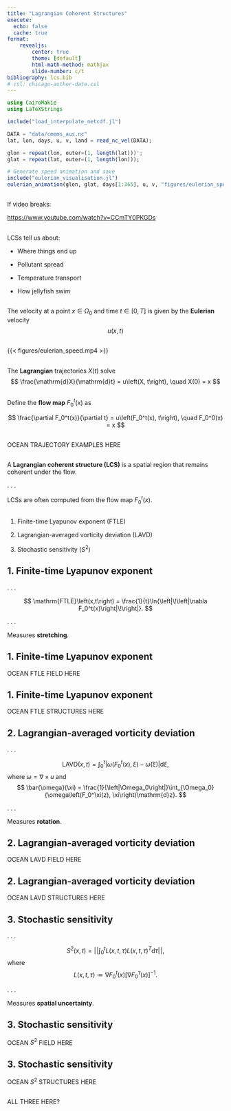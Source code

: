 ```yaml
---
title: "Lagrangian Coherent Structures"
execute:
  echo: false
  cache: true
format:
    revealjs:
        center: true
        theme: [default]
        html-math-method: mathjax
        slide-number: c/t
bibliography: lcs.bib
# csl: chicago-author-date.csl
---
```


```julia
using CairoMakie
using LaTeXStrings

include("load_interpolate_netcdf.jl")

DATA = "data/cmems_aus.nc"
lat, lon, days, u, v, land = read_nc_vel(DATA);

glon = repeat(lon, outer=(1, length(lat)))';
glat = repeat(lat, outer=(1, length(lon)));

# Generate speed animation and save
include("eulerian_visualisation.jl")
eulerian_animation(glon, glat, days[1:365], u, v, "figures/eulerian_speed.mp4"; colormap=:jet, nan_color=RGBAf(0, 0, 0, 1));
```

## {background-video="figures/perpetual_ocean.mp4" background-video-muted="true"}

##

If video breaks:

[https://www.youtube.com/watch?v=CCmTY0PKGDs]()

<!-- ## {.smaller}

<p align="center">
  ![](figures/haller_lcs.png)
</p> -->
<!-- Figure 1 of @Haller_2015_LagrangianCoherentStructures. -->

##

LCSs tell us about:

:::{.incremental}
- Where things end up

- Pollutant spread

- Temperature transport

- How jellyfish swim
:::

##

The velocity at a point $x \in \Omega_0$ and time $t \in [0,T]$ is given by the **Eulerian** velocity
$$
u(x,t)
$$

##
{{< figures/eulerian_speed.mp4 >}}


##
The **Lagrangian** trajectories $X(t)$ solve
$$
\frac{\mathrm{d}X}{\mathrm{d}t} = u\left(X, t\right), \quad X(0) = x
$$

##
Define the **flow map** $F_0^t(x)$ as

$$
\frac{\partial F_0^t(x)}{\partial t} = u\left(F_0^t(x), t\right), \quad F_0^0(x) = x
$$

##

OCEAN TRAJECTORY EXAMPLES HERE

##

A **Lagrangian coherent structure (LCS)** is a spatial region that remains coherent under the flow.

. . .

LCSs are often computed from the flow map $F_0^t(x)$.

##
:::{.incremental}
1. Finite-time Lyapunov exponent (FTLE)

2. Lagrangian-averaged vorticity deviation (LAVD)

3. Stochastic sensitivity ($S^2$)
:::

## 1. Finite-time Lyapunov exponent

. . .

$$
\mathrm{FTLE}\left(x,t\right) = \frac{1}{t}\ln{\left|\!\left|\nabla F_0^t(x)\right|\!\right|}.
$$

. . .

Measures **stretching**.

## 1. Finite-time Lyapunov exponent

OCEAN FTLE FIELD HERE

## 1. Finite-time Lyapunov exponent

OCEAN FTLE STRUCTURES HERE

## 2. Lagrangian-averaged vorticity deviation

. . .

$$
\mathrm{LAVD}\left(x,t\right) = \int_0^t{\left|\omega\left(F_0^t(x), \xi\right) - \bar{\omega}\left(\xi\right)\right|\mathrm{d}\xi},
$$
where $\omega = \nabla \times u$ and
$$
\bar{\omega}(\xi) = \frac{1}{\left|\Omega_0\right|}\int_{\Omega_0}{\omega\left(F_0^\xi(z), \xi\right)\mathrm{d}z}.
$$

. . .

Measures **rotation**.

## 2. Lagrangian-averaged vorticity deviation

OCEAN LAVD FIELD HERE

## 2. Lagrangian-averaged vorticity deviation

OCEAN LAVD STRUCTURES HERE

## 3. Stochastic sensitivity

. . .

$$
S^2\left(x,t\right) = \left|\!\left|\int_0^t{L\left(x,t,\tau\right)L\left(x,t,\tau\right)^T\mathrm{d}\tau}\right|\!\right|,
$$
where
$$
L\left(x,t,\tau\right) \coloneqq \nabla F_0^t(x)\left[\nabla F_0^\tau(x)\right]^{-1}.
$$

. . .

Measures **spatial uncertainty**.


## 3. Stochastic sensitivity

OCEAN $S^2$ FIELD HERE


## 3. Stochastic sensitivity

OCEAN $S^2$ STRUCTURES HERE

##

ALL THREE HERE?

